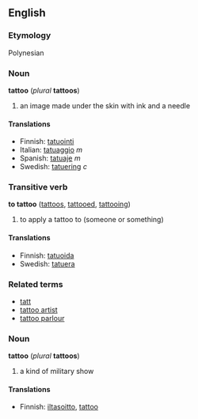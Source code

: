 ==English==
===Etymology===
Polynesian <!-- but which language? -->

===Noun===
'''tattoo''' (''plural'' '''tattoos''')

# an image made under the skin with ink and a needle

====Translations====
*Finnish: [[tatuointi]]
*Italian: [[tatuaggio]] ''m''
*Spanish: [[tatuaje]] ''m''
*Swedish: [[tatuering]] ''c''

===Transitive verb===
'''to tattoo''' ([[tattoos]], [[tattooed]], [[tattooing]])

# to apply a tattoo to (someone or something)

====Translations====
*Finnish: [[tatuoida]]
*Swedish: [[tatuera]]

===Related terms===
*[[tatt]]
*[[tattoo artist]]
*[[tattoo parlour]]

===Noun===
'''tattoo''' (''plural'' '''tattoos''')

# a kind of military show

====Translations====

*Finnish: [[iltasoitto]], [[tattoo]]